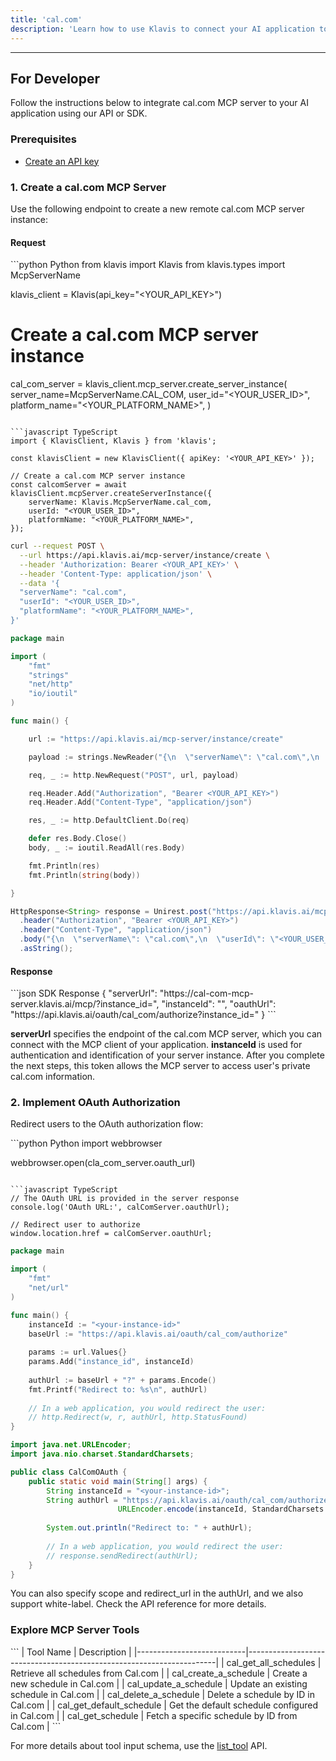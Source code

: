 ```yaml
---
title: 'cal.com'
description: 'Learn how to use Klavis to connect your AI application to cal.com MCP Server'
---
```



<NoCodeSnippet />

---

## For Developer

Follow the instructions below to integrate cal.com MCP server to your AI application using our API or SDK.

### Prerequisites

- [Create an API key](https://www.klavis.ai/home/api-keys)

### 1. Create a cal.com MCP Server

Use the following endpoint to create a new remote cal.com MCP server instance:

#### Request
<CodeGroup>
```python Python
from klavis import Klavis
from klavis.types import McpServerName

klavis_client = Klavis(api_key="<YOUR_API_KEY>")

# Create a cal.com MCP server instance
cal_com_server = klavis_client.mcp_server.create_server_instance(
    server_name=McpServerName.CAL_COM,
    user_id="<YOUR_USER_ID>",
    platform_name="<YOUR_PLATFORM_NAME>",
)
```

```javascript TypeScript
import { KlavisClient, Klavis } from 'klavis';

const klavisClient = new KlavisClient({ apiKey: '<YOUR_API_KEY>' });

// Create a cal.com MCP server instance
const calcomServer = await klavisClient.mcpServer.createServerInstance({
    serverName: Klavis.McpServerName.cal_com,
    userId: "<YOUR_USER_ID>",
    platformName: "<YOUR_PLATFORM_NAME>",
});
```

```bash cURL
curl --request POST \
  --url https://api.klavis.ai/mcp-server/instance/create \
  --header 'Authorization: Bearer <YOUR_API_KEY>' \
  --header 'Content-Type: application/json' \
  --data '{
  "serverName": "cal.com",
  "userId": "<YOUR_USER_ID>",
  "platformName": "<YOUR_PLATFORM_NAME>",
}'
```

```go Go
package main

import (
	"fmt"
	"strings"
	"net/http"
	"io/ioutil"
)

func main() {

	url := "https://api.klavis.ai/mcp-server/instance/create"

	payload := strings.NewReader("{\n  \"serverName\": \"cal.com\",\n  \"userId\": \"<YOUR_USER_ID>\",\n  \"platformName\": \"<YOUR_PLATFORM_NAME>\",\n}")

	req, _ := http.NewRequest("POST", url, payload)

	req.Header.Add("Authorization", "Bearer <YOUR_API_KEY>")
	req.Header.Add("Content-Type", "application/json")

	res, _ := http.DefaultClient.Do(req)

	defer res.Body.Close()
	body, _ := ioutil.ReadAll(res.Body)

	fmt.Println(res)
	fmt.Println(string(body))

}
```

```java Java
HttpResponse<String> response = Unirest.post("https://api.klavis.ai/mcp-server/instance/create")
  .header("Authorization", "Bearer <YOUR_API_KEY>")
  .header("Content-Type", "application/json")
  .body("{\n  \"serverName\": \"cal.com\",\n  \"userId\": \"<YOUR_USER_ID>\",\n  \"platformName\": \"<YOUR_PLATFORM_NAME>\",\n}")
  .asString();
```
</CodeGroup>

#### Response
<CodeGroup>
```json SDK Response
{
  "serverUrl": "https://cal-com-mcp-server.klavis.ai/mcp/?instance_id=<instance-id>",
  "instanceId": "<instance-id>",
  "oauthUrl": "https://api.klavis.ai/oauth/cal_com/authorize?instance_id=<instance-id>"
}
```
</CodeGroup>

<Check>**serverUrl** specifies the endpoint of the cal.com MCP server, which you can connect with the MCP client of your application.</Check>
<Note>**instanceId** is used for authentication and identification of your server instance. After you complete the next steps, this token allows the MCP server to access user's private cal.com information.</Note>

### 2. Implement OAuth Authorization

Redirect users to the OAuth authorization flow:

<CodeGroup>
```python Python
import webbrowser

webbrowser.open(cla_com_server.oauth_url)
```

```javascript TypeScript
// The OAuth URL is provided in the server response
console.log('OAuth URL:', calComServer.oauthUrl);

// Redirect user to authorize
window.location.href = calComServer.oauthUrl;
```

```go Go
package main

import (
    "fmt"
    "net/url"
)

func main() {
    instanceId := "<your-instance-id>"
    baseUrl := "https://api.klavis.ai/oauth/cal_com/authorize"
    
    params := url.Values{}
    params.Add("instance_id", instanceId)
    
    authUrl := baseUrl + "?" + params.Encode()
    fmt.Printf("Redirect to: %s\n", authUrl)
    
    // In a web application, you would redirect the user:
    // http.Redirect(w, r, authUrl, http.StatusFound)
}
```

```java Java
import java.net.URLEncoder;
import java.nio.charset.StandardCharsets;

public class CalComOAuth {
    public static void main(String[] args) {
        String instanceId = "<your-instance-id>";
        String authUrl = "https://api.klavis.ai/oauth/cal_com/authorize?instance_id=" +
                        URLEncoder.encode(instanceId, StandardCharsets.UTF_8);
        
        System.out.println("Redirect to: " + authUrl);
        
        // In a web application, you would redirect the user:
        // response.sendRedirect(authUrl);
    }
}
```
</CodeGroup>

<Tip>
You can also specify scope and redirect_url in the authUrl, and we also support white-label. Check the API reference for more details.
</Tip>

### Explore MCP Server Tools

<Accordion title="Tools Information">
```
| Tool Name                 | Description                                                          |
|---------------------------|----------------------------------------------------------------------|
| cal_get_all_schedules     | Retrieve all schedules from Cal.com                                  |
| cal_create_a_schedule     | Create a new schedule in Cal.com                                     |
| cal_update_a_schedule     | Update an existing schedule in Cal.com                               |
| cal_delete_a_schedule     | Delete a schedule by ID in Cal.com                                   |
| cal_get_default_schedule  | Get the default schedule configured in Cal.com                       |
| cal_get_schedule          | Fetch a specific schedule by ID from Cal.com                         |
```
</Accordion>

<Note>For more details about tool input schema, use the [list_tool](https://docs.klavis.ai/api-reference/mcp-server/list-tools) API.</Note> 